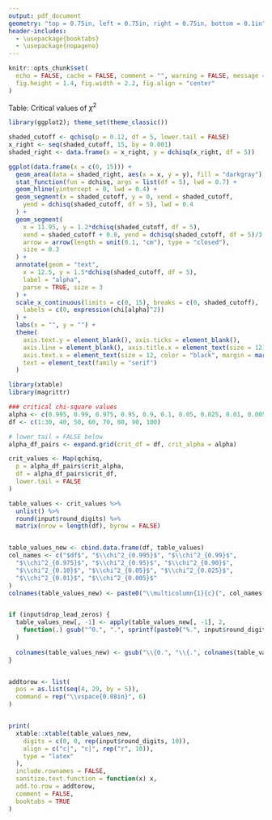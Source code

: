 ```yaml
---
output: pdf_document
geometry: "top = 0.75in, left = 0.75in, right = 0.75in, bottom = 0.1in"
header-includes: 
  - \usepackage{booktabs}
  - \usepackage{nopageno}
---
```


```r
knitr::opts_chunk$set(
  echo = FALSE, cache = FALSE, comment = "", warning = FALSE, message = FALSE,
  fig.height = 1.4, fig.width = 2.2, fig.align = "center"
)
```


\large Table: Critical values of $\chi^2$
\vspace{0.2in}


```r
library(ggplot2); theme_set(theme_classic())

shaded_cutoff <- qchisq(p = 0.12, df = 5, lower.tail = FALSE)
x_right <- seq(shaded_cutoff, 15, by = 0.001)
shaded_right <- data.frame(x = x_right, y = dchisq(x_right, df = 5))

ggplot(data.frame(x = c(0, 15))) +
  geom_area(data = shaded_right, aes(x = x, y = y), fill = "darkgray") +
  stat_function(fun = dchisq, args = list(df = 5), lwd = 0.7) +
  geom_hline(yintercept = 0, lwd = 0.4) +
  geom_segment(x = shaded_cutoff, y = 0, xend = shaded_cutoff, 
    yend = dchisq(shaded_cutoff, df = 5), lwd = 0.4
  ) +
  geom_segment(
    x = 11.95, y = 1.2*dchisq(shaded_cutoff, df = 5), 
    xend = shaded_cutoff + 0.8, yend = dchisq(shaded_cutoff, df = 5)/3.5, 
    arrow = arrow(length = unit(0.1, "cm"), type = "closed"),
    size = 0.3
  ) +
  annotate(geom = "text",
    x = 12.5, y = 1.5*dchisq(shaded_cutoff, df = 5),
    label = "alpha",
    parse = TRUE, size = 3
  ) +
  scale_x_continuous(limits = c(0, 15), breaks = c(0, shaded_cutoff), 
    labels = c(0, expression(chi[alpha]^2))
  ) +
  labs(x = "", y = "") +
  theme(
    axis.text.y = element_blank(), axis.ticks = element_blank(),
    axis.line = element_blank(), axis.title.x = element_text(size = 12),
    axis.text.x = element_text(size = 12, color = "black", margin = margin(t = -2)),
    text = element_text(family = "serif")
  )
```


\vspace{0.1in}


```r
library(xtable)
library(magrittr)

### critical chi-square values
alpha <- c(0.995, 0.99, 0.975, 0.95, 0.9, 0.1, 0.05, 0.025, 0.01, 0.005)
df <- c(1:30, 40, 50, 60, 70, 80, 90, 100)

# lower tail = FALSE below
alpha_df_pairs <- expand.grid(crit_df = df, crit_alpha = alpha)

crit_values <- Map(qchisq,
  p = alpha_df_pairs$crit_alpha,
  df = alpha_df_pairs$crit_df,
  lower.tail = FALSE
)

table_values <- crit_values %>%
  unlist() %>%
  round(input$round_digits) %>%
  matrix(nrow = length(df), byrow = FALSE)


table_values_new <- cbind.data.frame(df, table_values)
col_names <- c("$df$", "$\\chi^2_{0.995}$", "$\\chi^2_{0.99}$", 
  "$\\chi^2_{0.975}$", "$\\chi^2_{0.95}$", "$\\chi^2_{0.90}$", 
  "$\\chi^2_{0.10}$", "$\\chi^2_{0.05}$", "$\\chi^2_{0.025}$", 
  "$\\chi^2_{0.01}$", "$\\chi^2_{0.005}$"
)
colnames(table_values_new) <- paste0("\\multicolumn{1}{c}{", col_names, "}")


if (input$drop_lead_zeros) {
  table_values_new[, -1] <- apply(table_values_new[, -1], 2,
    function(.) gsub("^0.", ".", sprintf(paste0("%.", input$round_digits, "f"), .))
  )
  
  colnames(table_values_new) <- gsub("\\{0.", "\\{.", colnames(table_values_new))
}


addtorow <- list(
  pos = as.list(seq(4, 29, by = 5)), 
  command = rep("\\vspace{0.08in}", 6)
)


print(
  xtable::xtable(table_values_new,
    digits = c(0, 0, rep(input$round_digits, 10)),
    align = c("c|", "c|", rep("r", 10)),
    type = "latex"
  ),
  include.rownames = FALSE,
  sanitize.text.function = function(x) x,
  add.to.row = addtorow,
  comment = FALSE,
  booktabs = TRUE
)
```



